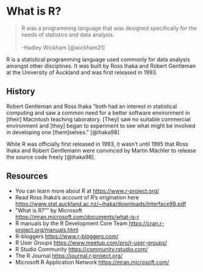 # What is R?

> R was a programming language that was designed specifically for the needs of statistics and data analysis. <br><br> -Hadley Wickham [@wickham21]

R is a statistical programming language used commonly for data analysis amongst other disciplines. It was built by Ross Ihaka and Robert Gentleman at the University of Auckland and was first released in 1993.

## History

Robert Gentleman and Ross Ihaka "both had
an interest in statistical computing and saw a common
need for a better software environment in [their] Macintosh teaching laboratory. [They] saw no suitable commercial environment and [they] began to experiment to see what might be involved in developing one [them]selves." [@ihaka98]

While R was officially first released in 1993, it wasn't until 1995 that Ross Ihaka and Robert Gentlemann were convinced by  Martin Mächler to release the source code freely [@ihaka98]. 

## Resources

- You can learn more about R at <https://www.r-project.org/>
- Read Ross Ihaka's account of R's origination here <https://www.stat.auckland.ac.nz/~ihaka/downloads/Interface98.pdf>
- "What is R?"" by Microsoft <https://mran.microsoft.com/documents/what-is-r>
- R manuals by the R Development Core Team <https://cran.r-project.org/manuals.html>
- R-bloggers <https://www.r-bloggers.com/>
- R User Groups <https://www.meetup.com/pro/r-user-groups/>
- R Studio Community <https://community.rstudio.com/>
- The R Journal <https://journal.r-project.org/>
- Microsoft R Application Network <https://mran.microsoft.com/>